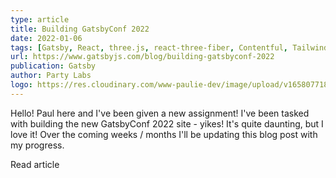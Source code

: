 ```yaml
---
type: article
title: Building GatsbyConf 2022
date: 2022-01-06
tags: [Gatsby, React, three.js, react-three-fiber, Contentful, Tailwind]
url: https://www.gatsbyjs.com/blog/building-gatsbyconf-2022
publication: Gatsby
author: Party Labs
logo: https://res.cloudinary.com/www-paulie-dev/image/upload/v1658077182/paulie.dev/Logos/gatsby-logo_dgbkjm.png
---
```


Hello! Paul here and I've been given a new assignment! I've been tasked with building the new GatsbyConf 2022 site -
yikes! It's quite daunting, but I love it! Over the coming weeks / months I'll be updating this blog post with my
progress.

<MarkdownCtaLink href="https://www.gatsbyjs.com/blog/building-gatsbyconf-2022">Read article</MarkdownCtaLink>
